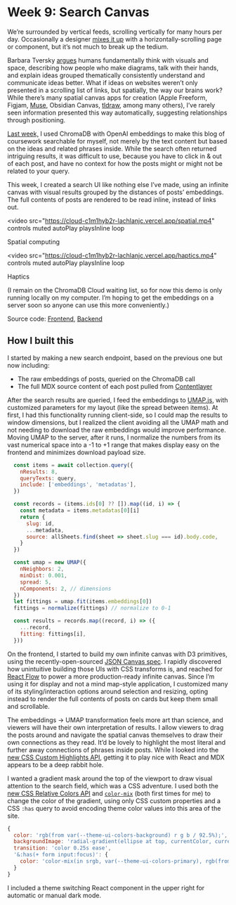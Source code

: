 # Week 9: Search Canvas

We’re surrounded by vertical feeds, scrolling vertically for many hours per day. Occasionally a designer [mixes it up](https://web.archive.org/web/20181201051655/https://www.apple.com/ipad-pro/) with a horizontally-scrolling page or component, but it’s not much to break up the tedium.

Barbara Tversky [argues](https://www.youtube.com/watch?v=wMCiVL2qduQ) humans fundamentally think with visuals and space, describing how people who make diagrams, talk with their hands, and explain ideas grouped thematically consistently understand and communicate ideas better. What if ideas on websites weren’t only presented in a scrolling list of links, but spatially, the way our brains work? While there’s many spatial canvas apps for creation (Apple Freeform, Figjam, [Muse](https://museapp.com/), Obsidian Canvas, [tldraw](https://www.tldraw.com/), among many others), I’ve rarely seen information presented this way automatically, suggesting relationships through positioning.

[Last week,](/2024-03-27_shm_week_8_search) I used ChromaDB with OpenAI embeddings to make this blog of coursework searchable for myself, not merely by the text content but based on the ideas and related phrases inside. While the search often returned intriguing results, it was difficult to use, because you have to click in & out of each post, and have no context for how the posts might or might not be related to your query.

This week, I created a search UI like nothing else I’ve made, using an infinite canvas with visual results grouped by the distances of posts’ embeddings. The full contents of posts are rendered to be read inline, instead of links out.

<video
  src="https://cloud-c1m1hyb2r-lachlanjc.vercel.app/spatial.mp4"
  controls
  muted
  autoPlay
  playsInline
  loop
>
  Spatial computing
</video>

<video
  src="https://cloud-c1m1hyb2r-lachlanjc.vercel.app/haptics.mp4"
  controls
  muted
  autoPlay
  playsInline
  loop
>
  Haptics
</video>

(I remain on the ChromaDB Cloud waiting list, so for now this demo is only running locally on my computer. I’m hoping to get the embeddings on a server soon so anyone can use this more conveniently.)

Source code: [Frontend](https://github.com/lachlanjc/edu/blob/search/pages/canvas.js), [Backend](https://github.com/lachlanjc/edu/blob/search/pages/api/search-canvas.js)

## How I built this

I started by making a new search endpoint, based on the previous one but now including:

- The raw embeddings of posts, queried on the ChromaDB call
- The full MDX source content of each post pulled from [Contentlayer](https://contentlayer.dev/)

After the search results are queried, I feed the embeddings to [UMAP.js](https://github.com/PAIR-code/umap-js), with customized parameters for my layout (like the spread between items). At first, I had this functionality running client-side, so I could map the results to window dimensions, but I realized the client avoiding all the UMAP math and not needing to download the raw embeddings would improve performance. Moving UMAP to the server, after it runs, I normalize the numbers from its vast numerical space into a -1 to +1 range that makes display easy on the frontend and minimizes download payload size.

```js
  const items = await collection.query({
    nResults: 8,
    queryTexts: query,
    include: ['embeddings', 'metadatas'],
  })

  const records = (items.ids[0] ?? []).map((id, i) => {
    const metadata = items.metadatas[0][i]
    return {
      slug: id,
      ...metadata,
      source: allSheets.find(sheet => sheet.slug === id).body.code,
    }
  })

  const umap = new UMAP({
    nNeighbors: 2,
    minDist: 0.001,
    spread: 5,
    nComponents: 2, // dimensions
  })
  let fittings = umap.fit(items.embeddings[0])
  fittings = normalize(fittings) // normalize to 0-1

  const results = records.map((record, i) => ({
    ...record,
    fitting: fittings[i],
  }))
```

On the frontend, I started to build my own infinite canvas with D3 primitives, using the recently-open-sourced [JSON Canvas spec](https://jsoncanvas.org/). I rapidly discovered how unintuitive building those UIs with CSS transforms is, and reached for [React Flow](https://reactflow.dev/) to power a more production-ready infinite canvas. Since I’m using it for display and not a mind map-style application, I customized many of its styling/interaction options around selection and resizing, opting instead to render the full contents of posts on cards but keep them small and scrollable.

The embeddings → UMAP transformation feels more art than science, and viewers will have their own interpretation of results. I allow viewers to drag the posts around and navigate the spatial canvas themselves to draw their own connections as they read. It’d be lovely to highlight the most literal and further away connections of phrases inside posts. While I looked into the [new CSS Custom Highlights API](https://developer.mozilla.org/en-US/docs/Web/API/CSS_Custom_Highlight_API), getting it to play nice with React and MDX appears to be a deep rabbit hole.

I wanted a gradient mask around the top of the viewport to draw visual attention to the search field, which was a CSS adventure. I used both the [new CSS Relative Colors API](https://chriscoyier.net/2023/05/12/add-opacity-to-an-existing-color/) and [`color-mix`](https://developer.mozilla.org/en-US/docs/Web/CSS/color_value/color-mix) (both first times for me) to change the color of the gradient, using only CSS custom properties and a CSS `:has` query to avoid encoding theme color values into this area of the site. 

```js
{
  color: 'rgb(from var(--theme-ui-colors-background) r g b / 92.5%);',
  backgroundImage: 'radial-gradient(ellipse at top, currentColor, currentColor 50%, transparent 70%)',
  transition: 'color 0.25s ease',
  '&:has(+ form input:focus)': {
    color: 'color-mix(in srgb, var(--theme-ui-colors-primary), rgb(from var(--theme-ui-colors-background) r g b / 92.5%) 85%)',
  }
}
```

I included a theme switching React component in the upper right for automatic or manual dark mode.
